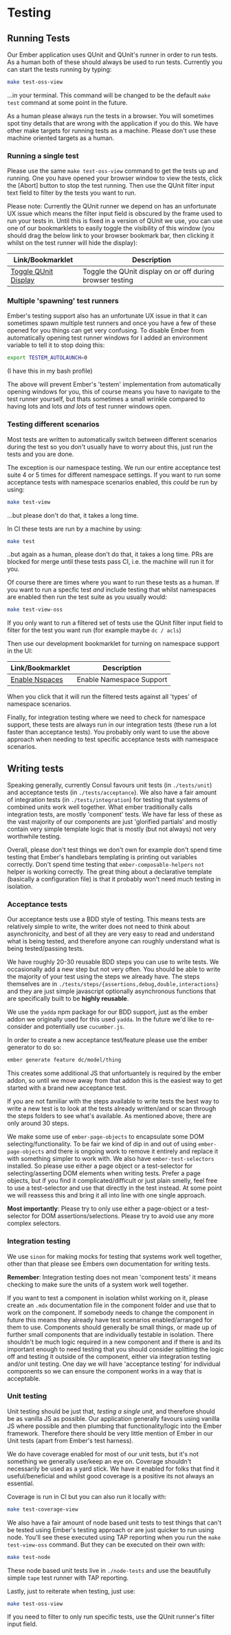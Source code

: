 # Testing

## Running Tests

Our Ember application uses QUnit and QUnit's runner in order to run tests. As
a human both of these should always be used to run tests. Currently you can
start the tests running by typing:

```bash
make test-oss-view
```

...in your terminal. This command will be changed to be the default `make test`
command at some point in the future.

As a human please always run the tests in a browser. You will sometimes spot
tiny details that are wrong with the application if you do this. We have other
make targets for running tests as a machine. Please don't use these machine
oriented targets as a human.

### Running a single test

Please use the same `make test-oss-view` command to get the tests up and
running. One you have opened your browser window to view the tests, click the
[Abort] button to stop the test running. Then use the QUnit filter input text
field to filter by the tests you want to run.

Please note: Currently the QUnit runner we depend on has an unfortunate UX
issue which means the filter input field is obscured by the frame used to run
your tests in. Until this is fixed in a version of QUnit we use, you can use
one of our bookmarklets to easily toggle the visibility of this window (you
should drag the below link to your browser bookmark bar, then clicking it
whilst on the test runner will hide the display):

| Link/Bookmarklet | Description |
| ---- | ----------- |
| [Toggle QUnit Display](javascript:(function()%7B(function()%7Bconst%20s%20%3D%20document.getElementById(%22ember-testing-container%22).style%3Bs.display%20%3D%20s.display%20%3D%3D%3D%20%22none%22%20%3F%20%22block%22%20%3A%20%22none%22%3B%7D)()%3B%7D)()%3B) | Toggle the QUnit display on or off during browser testing |

### Multiple 'spawning' test runners

Ember's testing support also has an unfortunate UX issue in that it can
sometimes spawn multiple test runners and once you have a few of these opened
for you things can get very confusing. To disable Ember from automatically
opening test runner windows for I added an environment variable to tell it to
stop doing this:

```bash
export TESTEM_AUTOLAUNCH=0
```

(I have this in my bash profile)

The above will prevent Ember's 'testem' implementation from automatically
opening windows for you, this of course means you have to navigate to the test
runner yourself, but thats sometimes a small wrinkle compared to having lots
and lots _and lots_ of test runner windows open.

### Testing different scenarios

Most tests are written to automatically switch between different scenarios
during the test so you don't usually have to worry about this, just run the
tests and you are done.

The exception is our namespace testing. We run our entire acceptance test
suite 4 or 5 times for different namespace settings. If you want to run some
acceptance tests with namespace scenarios enabled, this _could_ be run by
using:

```bash
make test-view
```

...but please don't do that, it takes a long time.

In CI these tests are run by a machine by using:

```bash
make test
```

..but again as a human, please don't do that, it takes a long time. PRs are
blocked for merge until these tests pass CI, i.e. the machine will run it for
you.

Of course there are times where you want to run these tests as a human. If you
want to run a specfic test _and_ include testing that whilst namespaces are
enabled then run the test suite as you usually would:

```bash
make test-view-oss
```

If you only want to run a filtered set of tests use the QUnit filter input
field to filter for the test you want run (for example maybe `dc / acls`)

Then use our development bookmarklet for turning on namespace support in the
UI:

| Link/Bookmarklet | Description |
| ---- | ----------- |
| [Enable Nspaces](javascript:Scenario('CONSUL_NSPACES_ENABLE=1')) | Enable Namespace Support |

When you click that it will run the filtered tests against all 'types' of
namespace scenarios.

Finally, for integration testing where we need to check for namespace support,
these tests are always run in our integration tests (these run a lot faster
than acceptance tests). You probably only want to use the above approach when
needing to test specific acceptance tests with namespace scenarios.

## Writing tests

Speaking generally, currently Consul favours unit tests (in `./tests/unit`)
and acceptance tests (in `./tests/acceptance`). We also have a fair amount of
integration tests (in `./tests/integration`) for testing that systems of
combined units work well together. What ember traditionally calls integration
tests, are mostly 'component' tests. We have far less of these as the vast
majority of our components are just 'glorified partials' and mostly contain
very simple template logic that is mostly (but not always) not very worthwhile
testing.

Overall, please don't test things we don't own for example don't spend time
testing that Ember's handlebars templating is printing out variables
correctly. Don't spend time testing that `ember-composable-helpers` `not`
helper is working correctly. The great thing about a declarative template
(basically a configuration file) is that it probably won't need much testing
in isolation.

### Acceptance tests

Our acceptance tests use a BDD style of testing. This means tests are
relatively simple to write, the writer does not need to think about
asynchronicity, and best of all they are very easy to read and understand what
is being tested, and therefore anyone can roughly understand what is being
tested/passing tests.

We have roughly 20-30 reusable BDD steps you can use to write tests. We
occasionally add a new step but not very often. You should be able to write
the majority of your test using the steps we already have. The steps
themselves are in `./tests/steps/{assertions,debug,double,interactions}` and
they are just simple javascript optionally asynchronous functions that are
specifically built to be __highly reusable__.

We use the `yadda` npm package for our BDD support, just as the ember addon we
originally used for this used `yadda`. In the future we'd like to re-consider
and potentially use `cucumber.js`.

In order to create a new acceptance test/feature please use the ember
generator to do so:

```bash
ember generate feature dc/model/thing
```

This creates some additional JS that unfortuantely is required by the ember
addon, so until we move away from that addon this is the easiest way to get
started with a brand new acceptance test.

If you are not familiar with the steps available to write tests the best way
to write a new test is to look at the tests already written/and or scan
through the steps folders to see what's available. As mentioned above, there
are only around 30 steps.

We make some use of `ember-page-objects` to encapsulate some DOM
selecting/functionality. To be fair we kind of dip in and out of using
`ember-page-objects` and there is ongoing work to remove it entirely and
replace it with something simpler to work with. We also have
`ember-test-selectors` installed. So please use either a page object or a
test-selector for selecting/asserting DOM elements when writing tests. Prefer
a page objects, but if you find it complicated/difficult or just plain smelly,
feel free to use a test-selector and use that directly in the test instead. At
some point we will reassess this and bring it all into line with one single
approach.

__Most importantly__: Please try to only use either a page-object or a
test-selector for DOM assertions/selections. Please try to avoid use any more
complex selectors.

### Integration testing

We use `sinon` for making mocks for testing that systems work well together,
other than that please see Embers own documentation for writing tests.

__Remember__: Integration testing does not mean 'component tests' it means
checking to make sure the units of a system work well together.

If you want to test a component in isolation whilst working on it, please
create an `.mdx` documentation file in the component folder and use that to
work on the component. If somebody needs to change the component in future
this means they already have test scenarios enabled/arranged for them to use.
Components should generally be small things, or made up of further small
components that are individually testable in isolation. There shouldn't be
much logic required in a new component and if there is and its important
enough to need testing that you should consider splitting the logic off and
testing it outside of the component, either via integration testing and/or
unit testing. One day we will have 'acceptance testing' for individual
components so we can ensure the component works in a way that is acceptable.

### Unit testing

Unit testing should be just that, _testing a single unit_, and therefore should
be as vanilla JS as possible. Our application generally favours using vanilla
JS where possible and then plumbing that functionality/logic into the Ember
framework. Therefore there should be very little mention of Ember in our Unit
tests (apart from Ember's test harness).

We do have coverage enabled for most of our unit tests, but it's not something
we generally use/keep an eye on. Coverage shouldn't necessarily be used as a
yard stick. We have it enabled for folks that find it useful/beneficial and
whilst good coverage is a positive its not always an essential.

Coverage is run in CI but you can also run it locally with:

```bash
make test-coverage-view
```

We also have a fair amount of node based unit tests to test things that can't
be tested using Ember's testing approach or are just quicker to run using
node. You'll see these executed using TAP reporting when you run the `make
test-view-oss` command. But they can be executed on their own with:

```bash
make test-node
```

These node based unit tests live in `./node-tests` and use the beautifully
simple `tape` test runner with TAP reporting.

Lastly, just to reiterate when testing, just use:

```bash
make test-oss-view
```

If you need to filter to only run specific tests, use the QUnit runner's
filter input field.
